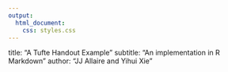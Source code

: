 ```yaml
---
output:
  html_document:
    css: styles.css
---
```


title: "A Tufte Handout Example"
subtitle: "An implementation in R Markdown"
author: "JJ Allaire and Yihui Xie"